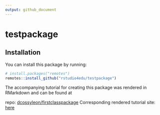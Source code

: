 ```yaml
---
output: github_document
---
```


<!-- README.md is generated from README.Rmd. Please edit that file -->

# testpackage

## Installation

You can install this package by running: 

``` r
# install.packages("remotes")
remotes::install_github("rstudio4edu/testpackage")
```

The accompanying tutorial for creating this package was rendered in RMarkdown and can be found at

repo: [dcossyleon/firstclasspackage](https://github.com/dcossyleon/firstclasspackage)
Corresponding rendered tutorial site: [here](https://dcossyleon.github.io/firstclasspackage/)